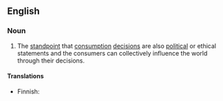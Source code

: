 ==English==
{{wikipedia}}

===Noun===
{{en-noun|-}}

# The [[standpoint]] that [[consumption]] [[decision]]s are also [[political]] or ethical statements and the consumers can collectively influence the world through their decisions. 

====Translations====
{{trans-top|standpoint}}
* Finnish: {{t|fi|poliittinen konsumerismi}}
{{trans-mid}}
{{trans-bottom}}
